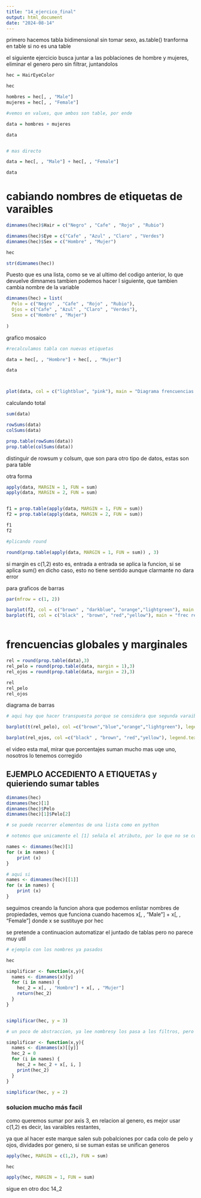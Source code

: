```yaml
---
title: "14_ejercico_final"
output: html_document
date: "2024-08-14"
---
```


primero hacemos tabla bidimensional sin tomar sexo, as.table() tranforma en table si no es una table

el siguiente ejercicio busca juntar a las poblaciones de hombre y mujeres, eliminar el genero pero sin filtrar, juntandolos 

```r
hec = HairEyeColor

hec

hombres = hec[, , "Male"]
mujeres = hec[, , "Female"]

#vemos en values, que ambos son table, por ende

data = hombres + mujeres

data


# mas directo

data = hec[, , "Male"] + hec[, , "Female"]

data

```





# cabiando nombres de etiquetas de  varaibles


```r
dimnames(hec)$Hair = c("Negro" , "Cafe" , "Rojo" , "Rubio")

dimnames(hec)$Eye = c("Cafe" , "Azul" , "Claro" , "Verdes")
dimnames(hec)$Sex = c("Hombre" , "Mujer")

hec

str(dimnames(hec))
```


Puesto que es una lista, como se ve al ultimo del codigo anterior,  lo que devuelve dimnames tambien podemos hacer l siguiente, que tambien cambia nombre de la variable

```r
dimnames(hec) = list(
  Pelo = c("Negro" , "Cafe" , "Rojo" , "Rubio"),
  Ojos = c("Cafe" , "Azul" , "Claro" , "Verdes"),
  Sexo = c("Hombre" , "Mujer")
  
)
```

grafico mosaico

```r
#recalculamos tabla con nuevas etiquetas

data = hec[, , "Hombre"] + hec[, , "Mujer"]

data



plot(data, col = c("lightblue", "pink"), main = "Diagrama frencuencias sin sexo")


```

calculando total

```r
sum(data)
```

```r
rowSums(data) 
colSums(data) 

prop.table(rowSums(data))
prop.table(colSums(data))

```

distinguir de rowsum y colsum, que son para otro tipo de datos, estas son para table


otra forma


```r
apply(data, MARGIN = 1, FUN = sum) 
apply(data, MARGIN = 2, FUN = sum) 


f1 = prop.table(apply(data, MARGIN = 1, FUN = sum)) 
f2 = prop.table(apply(data, MARGIN = 2, FUN = sum)) 

f1
f2

#plicando round

round(prop.table(apply(data, MARGIN = 1, FUN = sum)) , 3)

```

si margin es c(1,2) esto es, entrada a entrada se aplica la funcion, si se aplica sum() en dicho caso, esto no tiene sentido aunque clarmante no dara error

para graficos de barras

```r
par(mfrow = c(1, 2))

barplot(f2, col = c("brown" , "darkblue", "orange","lightgreen"), main = "frec rel /n color de ojos", ylim = c(0, 0.5))
barplot(f1, col = c("black" , "brown", "red","yellow"), main = "frec rel /n color de pelo", ylim = c(0, 0.5))



```

# frencuencias globales y marginales

```r
rel = round(prop.table(data),3) 
rel_pelo = round(prop.table(data, margin = 1),3) 
rel_ojos = round(prop.table(data, margin = 2),3) 

rel
rel_pelo
rel_ojos

```


diagrama de barras

```r

# aqui hay que hacer transpuesta porque se considera que segunda varaible es marginal de la primera

barplot(t(rel_pelo), col =c("brown","blue","orange","lightgreen"), legend.text = T, main = "Frec rel ojo en cada color de cabello", beside = T)

barplot(rel_ojos, col =c("black" , "brown", "red","yellow"), legend.text = T, main = "Frec rel cabello en cada color de ojos", beside = T, ylim = c(0,0.8))


```

el video esta mal, mirar que porcentajes suman mucho mas uqe uno, nosotros lo tenemos corregido




## EJEMPLO ACCEDIENTO A ETIQUETAS y quieriendo sumar tables

```r
dimnames(hec)
dimnames(hec)[1]
dimnames(hec)$Pelo
dimnames(hec)[1]$Pelo[2]

# se puede recorrer elementos de una lista como en python

# notemos que unicamente el [1] señala el atributo, por lo que no se consigue lo que queremos

names <- dimnames(hec)[1]
for (x in names) {
	print (x)
}

```
```r
# aqui si
names <- dimnames(hec)[[1]]
for (x in names) {
	print (x)
}

```

seguimos creando la funcion ahora que podemos enlistar nombres de propiedades, vemos que funciona cuando hacemos x[, , "Male"] + x[, , "Female"] 
donde x se sustituye por hec

se pretende a continuacion automatizar el juntado de tablas pero no parece muy util



```r

# ejemplo con los nombres ya pasados

hec

simplificar <- function(x,y){
  names <- dimnames(x)[y] 
  for (i in names) {
	hec_2 = x[, , "Hombre"] + x[, , "Mujer"]
	return(hec_2)
  } 
}


simplificar(hec, y = 3)

```
```r

# un poco de abstraccion, ya lee nombresy los pasa a los filtros, pero solo sirve si posicionamos la "i" en el lugar adecuaco, tendriamos que hacer casos para que si y= a algo entonces se sumen acorde  a la dimension dada

simplificar <- function(x,y){
  names <- dimnames(x)[[y]] 
  hec_2 = 0
  for (i in names) {
  	hec_2 = hec_2 + x[, i, ]
  	print(hec_2)
  } 
}

simplificar(hec, y = 2)

```



### solucion mucho más facil



como queremos sumar por axis 3, en relacion al genero, es mejor usar c(1,2) es decir, las varaibles restantes,

ya que al hacer este marque salen sub pobalciones por cada colo de pelo y ojos, dividades por genero, si se suman estas se unifican generos

```r


apply(hec, MARGIN = c(1,2), FUN = sum)

```


```r
hec

apply(hec, MARGIN = 1, FUN = sum)

```

sigue en otro doc 14_2


